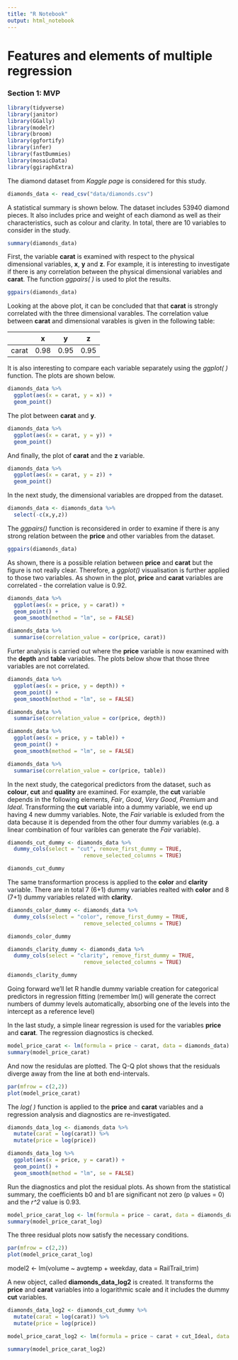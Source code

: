 ```yaml
---
title: "R Notebook"
output: html_notebook
---
```


# Features and elements of multiple regression

### Section 1: MVP

```r
library(tidyverse)
library(janitor)
library(GGally)
library(modelr)
library(broom)
library(ggfortify)
library(infer)
library(fastDummies)
library(mosaicData)
library(ggiraphExtra)
```


The diamond dataset from *Kaggle page* is considered for this study. 
```r
diamonds_data <- read_csv("data/diamonds.csv")
```

A statistical summary is shown below. The dataset includes 53940 diamond pieces. It also includes price and weight of each diamond as well as their characteristics, such as colour and clarity. In total, there are 10 variables to consider in the study.   
```r
summary(diamonds_data)
```


First, the variable **carat** is examined with respect to the physical dimensional variables, **x**, **y** and **z**. For example, it is interesting to investigate if there is any correlation between the physical dimensional variables and **carat**. The function *ggpairs( )* is used to plot the results.
```r
ggpairs(diamonds_data)
```

Looking at the above plot, it can be concluded that that **carat** is strongly correlated with the three dimensional varables. The correlation value between **carat** and dimensional varables is given in the following table:

|       | x    | y    | z    |
|-------|------|------|------|
| carat | 0.98 | 0.95 | 0.95 |

It is also interesting to compare each variable separately using the *ggplot( )* function. The plots are shown below.
```r
diamonds_data %>%
  ggplot(aes(x = carat, y = x)) +
  geom_point() 
```
The plot between **carat** and **y**.
```r
diamonds_data %>%
  ggplot(aes(x = carat, y = y)) +
  geom_point() 
```
And finally, the plot of **carat** and the **z** variable.
```r
diamonds_data %>%
  ggplot(aes(x = carat, y = z)) +
  geom_point() 
```


In the next study, the dimensional variables are dropped from the dataset. 
```r
diamonds_data <- diamonds_data %>%
  select(-c(x,y,z))
```

The *ggpairs()* function is reconsidered in order to examine if there is any strong relation between the **price** and other variables from the dataset. 
```r
ggpairs(diamonds_data)
```

As shown, there is a possible relation between **price** and **carat** but the figure is not really clear. Therefore, a *ggplot()* visualisation is further applied to those two variables. As shown in the plot, **price** and **carat** variables are correlated - the correlation value is 0.92.
```r
diamonds_data %>%
  ggplot(aes(x = price, y = carat)) +
  geom_point() +
  geom_smooth(method = "lm", se = FALSE)
```

```r
diamonds_data %>% 
  summarise(correlation_value = cor(price, carat))
```

Furter analysis is carried out where the **price** variable is now examined with the **depth** and **table** variables. The plots below show that those three variables are not correlated. 
```r
diamonds_data %>%
  ggplot(aes(x = price, y = depth)) +
  geom_point() +
  geom_smooth(method = "lm", se = FALSE)

diamonds_data %>% 
  summarise(correlation_value = cor(price, depth))
```

```r
diamonds_data %>%
  ggplot(aes(x = price, y = table)) +
  geom_point() +
  geom_smooth(method = "lm", se = FALSE)

diamonds_data %>% 
  summarise(correlation_value = cor(price, table))
```



In the next study, the categorical predictors from the dataset, such as **colour**, **cut** and **quality** are examined. For example, the **cut** variable depends in the following elements, *Fair*, *Good*, *Very Good*, *Premium* and *Ideal*. Transforming the **cut** variable into a dummy variable, we end up having 4 new dummy variables. Note, the *Fair* variable is exluded from the data because it is depended from the other four dummy variables (e.g. a linear combination of four varibles can generate the *Fair* variable).
```r
diamonds_cut_dummy <- diamonds_data %>% 
  dummy_cols(select = "cut", remove_first_dummy = TRUE,
                        remove_selected_columns = TRUE)

diamonds_cut_dummy
```

The same transformartion process is applied to the **color** and **clarity** variable. There are in total 7 (6+1) dummy variables realted with **color** and 8 (7+1) dummy variables related with **clarity**.
```r
diamonds_color_dummy <- diamonds_data %>% 
  dummy_cols(select = "color", remove_first_dummy = TRUE,
                        remove_selected_columns = TRUE)

diamonds_color_dummy 
```

```r
diamonds_clarity_dummy <- diamonds_data %>% 
  dummy_cols(select = "clarity", remove_first_dummy = TRUE,
                        remove_selected_columns = TRUE)

diamonds_clarity_dummy 
```


Going forward we’ll let R handle dummy variable creation for categorical predictors in regression fitting (remember lm() will generate the correct numbers of dummy levels automatically, absorbing one of the levels into the intercept as a reference level)


In the last study, a simple linear regression is used for the variables **price** and **carat**. The regression diagnostics is checked.
```r
model_price_carat <- lm(formula = price ~ carat, data = diamonds_data)
summary(model_price_carat)
```

And now the residulas are plotted. The Q-Q plot shows that the residuals diverge away from the line at both end-intervals. 
```r
par(mfrow = c(2,2))
plot(model_price_carat)
```


The *log( )* function is applied to the **price** and **carat** variables and a regression analysis and diagnostics are re-investigated.
```r
diamonds_data_log <- diamonds_data %>% 
  mutate(carat = log(carat)) %>% 
  mutate(price = log(price))
```

```r
diamonds_data_log %>% 
  ggplot(aes(x = price, y = carat)) +
  geom_point() +
  geom_smooth(method = "lm", se = FALSE)
```

Run the diagnostics and plot the residual plots. As shown from the statistical summary,
the coefficients b0 and b1 are significant not zero (p values = 0) and the *r^2* value is 0.93.
```r
model_price_carat_log <- lm(formula = price ~ carat, data = diamonds_data_log )
summary(model_price_carat_log)
```

The three residual plots now satisfy the necessary conditions. 
```r
par(mfrow = c(2,2))
plot(model_price_carat_log)
```







model2 <- lm(volume ~ avgtemp + weekday, data = RailTrail_trim)

A new object, called **diamonds_data_log2** is created. It transforms the **price** and **carat** variables into a logarithmic scale and it includes the dummy **cut** variables.
```r
diamonds_data_log2 <- diamonds_cut_dummy %>% 
  mutate(carat = log(carat)) %>% 
  mutate(price = log(price))
```


```r
model_price_carat_log2 <- lm(formula = price ~ carat + cut_Ideal, data = diamonds_data_log2)

summary(model_price_carat_log2)
```



 

 
 